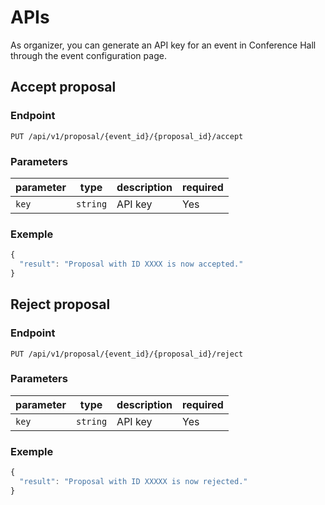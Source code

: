 
<Meta title="APIs|Proposals" />

# APIs

As organizer, you can generate an API key for an event in Conference Hall through the event configuration page.

## Accept proposal

### Endpoint

`PUT /api/v1/proposal/{event_id}/{proposal_id}/accept`

### Parameters

| parameter    | type      | description                                               | required |
| ------------ | --------- | --------------------------------------------------------- | -------- |
| `key`        | `string`  | API key                                                   | Yes      |

### Exemple

```js
{
  "result": "Proposal with ID XXXX is now accepted."
}
```

## Reject proposal

### Endpoint

`PUT /api/v1/proposal/{event_id}/{proposal_id}/reject`

### Parameters

| parameter    | type      | description                                               | required |
| ------------ | --------- | --------------------------------------------------------- | -------- |
| `key`        | `string`  | API key                                                   | Yes      |

### Exemple

```js
{
  "result": "Proposal with ID XXXXX is now rejected."
}
```
